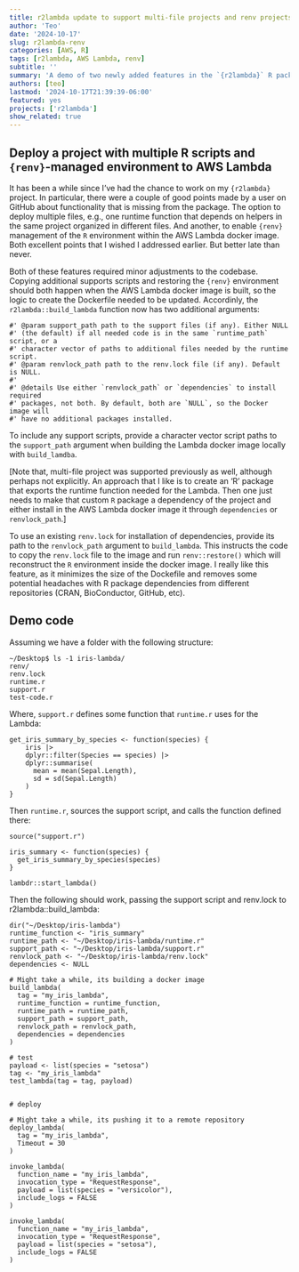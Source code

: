 ```yaml
---
title: r2lambda update to support multi-file projects and renv projects
author: 'Teo'
date: '2024-10-17'
slug: r2lambda-renv
categories: [AWS, R]
tags: [r2lambda, AWS Lambda, renv]
subtitle: ''
summary: 'A demo of two newly added features in the `{r2lambda}` R package. How to deploy R projects with multiple files, and how to use the `{renv}` lockfile to manage dependencies in the AWS Lambda docker image'
authors: [teo]
lastmod: '2024-10-17T21:39:39-06:00'
featured: yes
projects: ['r2lambda']
show_related: true
---
```



## Deploy a project with multiple R scripts and `{renv}`-managed environment to AWS Lambda

It has been a while since I've had the chance to work on my `{r2lambda}` 
project. In particular, there were a couple of good points made by a user on 
GitHub about functionality that is missing from the package. The option to 
deploy multiple files, e.g., one runtime function that depends on helpers in
the same project organized in different files. And another, to enable `{renv}`
management of the `R` environment within the AWS Lambda docker image. Both 
excellent points that I wished I addressed earlier. But better late than never.

Both of these features required minor adjustments to the codebase. Copying 
additional supports scripts and restoring the `{renv}` environment should both
happen when the AWS Lambda docker image is built, so the logic to create the 
Dockerfile needed to be updated. Accordinly, the `r2lambda::build_lambda` 
function now has two additional arguments:

```
#' @param support_path path to the support files (if any). Either NULL 
#' (the default) if all needed code is in the same `runtime_path` script, or a 
#' character vector of paths to additional files needed by the runtime script.
#' @param renvlock_path path to the renv.lock file (if any). Default is NULL.
#' 
#' @details Use either `renvlock_path` or `dependencies` to install required
#' packages, not both. By default, both are `NULL`, so the Docker image will
#' have no additional packages installed.
```

To include any support scripts, provide a character vector script paths to 
the `support_path` argument when building the Lambda docker image locally with
`build_lamdba`. 

[Note that, multi-file project was supported previously as well,
although perhaps not explicitly. An approach that I like is to create an 'R' 
package that exports the runtime function needed for the Lambda. Then one just
needs to make that custom `R` package a dependency of the project and either
install in the AWS Lambda docker image it through `dependencies` or 
`renvlock_path`.]

To use an existing `renv.lock` for installation of dependencies, provide its 
path to the `renvlock_path` argument to `build_lambda`. This instructs the code
to copy the `renv.lock` file to the image and run `renv::restore()` which will 
reconstruct the `R` environment inside the docker image. I really like this 
feature, as it minimizes the size of the Dockefile and removes some potential
headaches with R package dependencies from different repositories (CRAN, 
BioConductor, GitHub, etc).

## Demo code

Assuming we have a folder with the following structure:

```
~/Desktop$ ls -1 iris-lambda/
renv/
renv.lock
runtime.r
support.r
test-code.r
```

Where, `support.r` defines some function that `runtime.r` uses for the Lambda:

```
get_iris_summary_by_species <- function(species) {
    iris |>
    dplyr::filter(Species == species) |>
    dplyr::summarise(
      mean = mean(Sepal.Length),
      sd = sd(Sepal.Length)
    )
}
```

Then `runtime.r`, sources the support script, and calls the function defined 
there:

```
source("support.r")

iris_summary <- function(species) {
  get_iris_summary_by_species(species)
}

lambdr::start_lambda()
```

Then the following should work, passing the support script and renv.lock to 
r2lambda::build_lambda:

```
dir("~/Desktop/iris-lambda")
runtime_function <- "iris_summary"
runtime_path <- "~/Desktop/iris-lambda/runtime.r"
support_path <- "~/Desktop/iris-lambda/support.r"
renvlock_path <- "~/Desktop/iris-lambda/renv.lock"
dependencies <- NULL

# Might take a while, its building a docker image
build_lambda(
  tag = "my_iris_lambda",
  runtime_function = runtime_function,
  runtime_path = runtime_path,
  support_path = support_path,
  renvlock_path = renvlock_path,
  dependencies = dependencies
)

# test
payload <- list(species = "setosa")
tag <- "my_iris_lambda"
test_lambda(tag = tag, payload)


# deploy

# Might take a while, its pushing it to a remote repository
deploy_lambda(
  tag = "my_iris_lambda",
  Timeout = 30
)

invoke_lambda(
  function_name = "my_iris_lambda",
  invocation_type = "RequestResponse",
  payload = list(species = "versicolor"),
  include_logs = FALSE
)

invoke_lambda(
  function_name = "my_iris_lambda",
  invocation_type = "RequestResponse",
  payload = list(species = "setosa"),
  include_logs = FALSE
)
``` 
